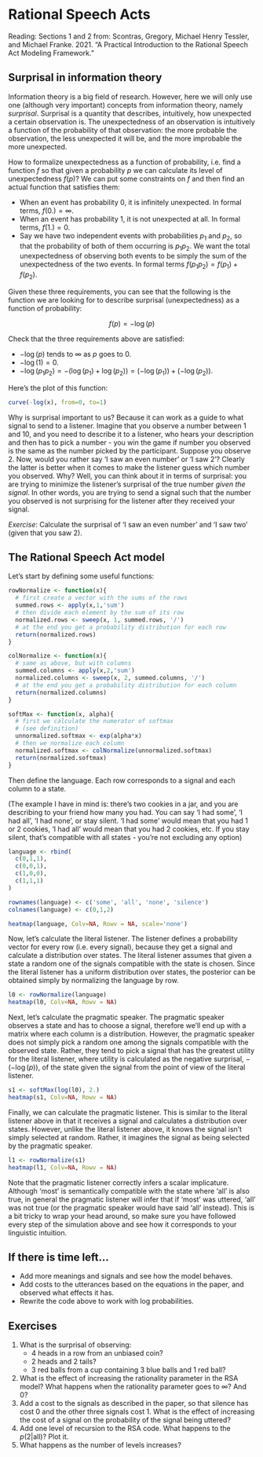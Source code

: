 # Rational Speech Acts

Reading: Sections 1 and 2 from: Scontras, Gregory, Michael Henry Tessler, and Michael Franke. 2021. “A Practical Introduction to the Rational Speech Act Modeling Framework.”

## Surprisal in information theory

Information theory is a big field of research. However, here we will only use one (although very important) concepts from information theory, namely _surprisal_. Surprisal is a quantity that describes, intuitively, how unexpected a certain observation is. The unexpectedness of an observation is intuitively a function of the probability of that observation: the more probable the observation, the less unexpected it will be, and the more improbable the more unexpected. 

How to formalize unexpectedness as a function of probability, i.e. find a function $f$ so that given a probability $p$ we can calculate its level of unexpectedness $f(p)$? We can put some constraints on $f$ and then find an actual function that satisfies them:

- When an event has probability 0, it is infinitely unexpected. In formal terms, $f(0.)=\infty$.
- When an event has probability 1, it is not unexpected at all. In formal terms, $f(1.)=0.$
- Say we have two independent events with probabilities $p_1$ and $p_2$, so that the probability of both of them occurring is $p_1 p_2$. We want the total unexpectedness of observing both events to be simply the sum of the unexpectedness of the two events. In formal terms $f(p_1 p_2) = f(p_1)+f(p_2)$.

Given these three requirements, you can see that the following is the function we are looking for to describe surprisal (unexpectedness) as a function of probability:

$$
f(p) = -\log(p)
$$

Check that the three requirements above are satisfied:

- $-\log(p)$ tends to $\infty$ as $p$ goes to 0.
- $-\log(1)=0$.
- $-\log(p_1 p_2)=-(\log(p_1)+\log(p_2))=(-\log(p_1))+(-\log(p_2))$.

Here's the plot of this function:

```r
curve(-log(x), from=0, to=1)
```

Why is surprisal important to us? Because it can work as a guide to what signal to send to a listener. Imagine that you observe a number between 1 and 10, and you need to describe it to a listener, who hears your description and then has to pick a number - you win the game if number you observed is the same as the number picked by the participant. Suppose you observe 2. Now, would you rather say 'I saw an even number' or 'I saw 2'? Clearly the latter is better when it comes to make the listener guess which number you observed. Why? Well, you can think about it in terms of surprisal: you are trying to minimize the listener's surprisal of the true number _given the signal_. In other words, you are trying to send a signal such that the number you observed is not surprising for the listener after they received your signal. 

_Exercise_: Calculate the surprisal of 'I saw an even number' and 'I saw two' (given that you saw 2).

## The Rational Speech Act model

Let's start by defining some useful functions:

```r
rowNormalize <- function(x){
  # first create a vector with the sums of the rows
  summed.rows <- apply(x,1,'sum')
  # then divide each element by the sum of its row
  normalized.rows <- sweep(x, 1, summed.rows, '/')
  # at the end you get a probability distribution for each row
  return(normalized.rows)
}

colNormalize <- function(x){
  # same as above, but with columns
  summed.columns <- apply(x,2,'sum')
  normalized.columns <- sweep(x, 2, summed.columns, '/')
  # at the end you get a probability distribution for each column
  return(normalized.columns)
}

softMax <- function(x, alpha){
  # first we calculate the numerator of softmax
  # (see definition)
  unnormalized.softmax <- exp(alpha*x)
  # then we normalize each column
  normalized.softmax <- colNormalize(unnormalized.softmax)
  return(normalized.softmax)
}
```

Then define the language. Each row corresponds to a signal and each column to a state.

(The example I have in mind is: there's two cookies in a jar, and you are describing to your friend how many you had. You can say 'I had some', 'I had all', 'I had none', or stay silent. 'I had some' would mean that you had 1 or 2 cookies, 'I had all' would mean that you had 2 cookies, etc. If you stay silent, that's compatible with all states - you're not excluding any option)

```r
language <- rbind(
  c(0,1,1),
  c(0,0,1),
  c(1,0,0),
  c(1,1,1)
)

rownames(language) <- c('some', 'all', 'none', 'silence')
colnames(language) <- c(0,1,2)

heatmap(language, Colv=NA, Rowv = NA, scale='none')
```

Now, let's calculate the literal listener. The listener defines a probability vector for every row (i.e. every signal), because they get a signal and calculate a distribution over states. The literal listener assumes that given a state a random one of the signals compatible with the state is chosen. Since the literal listener has a uniform distribution over states, the posterior can be obtained simply by normalizing the language by row.

```r
l0 <- rowNormalize(language)
heatmap(l0, Colv=NA, Rowv = NA)
```

Next, let's calculate the pragmatic speaker. The pragmatic speaker observes a state and has to choose a signal, therefore we'll end up with a matrix where each column is a distribution. However, the pragmatic speaker does not simply pick a random one among the signals compatible with the observed state. Rather, they tend to pick a signal that has the greatest utility for the literal listener, where utility is calculated as the negative surprisal, $-(-\log(p))$, of the state given the signal from the point of view of the literal listener.

```r
s1 <- softMax(log(l0), 2.)
heatmap(s1, Colv=NA, Rowv = NA)
```

Finally, we can calculate the pragmatic listener. This is similar to the literal listener above in that it receives a signal and calculates a distribution over states. However, unlike the literal listener above, it knows the signal isn't simply selected at random. Rather, it imagines the signal as being selected by the pragmatic speaker.

```r
l1 <- rowNormalize(s1)
heatmap(l1, Colv=NA, Rowv = NA)
```

Note that the pragmatic listener correctly infers a scalar implicature. Although 'most' is semantically compatible with the state where 'all' is also true, in general the pragmatic listener will infer that if 'most' was uttered, 'all' was not true (or the pragmatic speaker would have said 'all' instead). This is a bit tricky to wrap your head around, so make sure you have followed every step of the simulation above and see how it corresponds to your linguistic intuition.

## If there is time left...

- Add more meanings and signals and see how the model behaves.
- Add costs to the utterances based on the equations in the paper, and observed what effects it has.
- Rewrite the code above to work with log probabilities.

## Exercises

1. What is the surprisal of observing: 
    - 4 heads in a row from an unbiased coin? 
    - 2 heads and 2 tails?
    - 3 red balls from a cup containing 3 blue balls and 1 red ball?
2. What is the effect of increasing the rationality parameter in the RSA model? What happens when the rationality parameter goes to $\infty$? And 0?
3. Add a cost to the signals as described in the paper, so that silence has cost 0 and the other three signals cost 1. What is the effect of increasing the cost of a signal on the probability of the signal being uttered?
4. Add one level of recursion to the RSA code. What happens to the $p(2|\text{all})$? Plot it.
5. What happens as the number of levels increases?